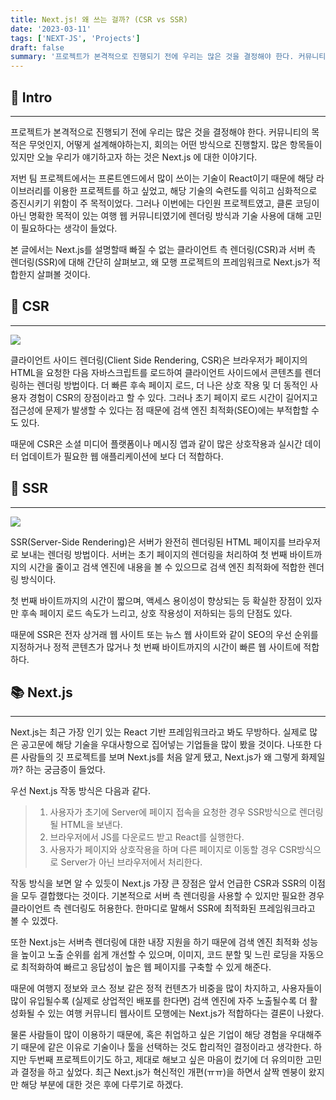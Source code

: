 ```yaml
---
title: Next.js! 왜 쓰는 걸까? (CSR vs SSR)
date: '2023-03-11'
tags: ['NEXT-JS', 'Projects']
draft: false
summary: '프로젝트가 본격적으로 진행되기 전에 우리는 많은 것을 결정해야 한다. 커뮤니티의 목적은 무엇인지, 어떻게 설계해야하는지, 회의는 어떤 방식으로 진행할지. 많은 항목들이 있지만 오늘 우리가 얘기하고자 하는 것은 Next.js 에 대한 이야기다. '
---
```


## 📖 Intro

---

프로젝트가 본격적으로 진행되기 전에 우리는 많은 것을 결정해야 한다. 커뮤니티의 목적은 무엇인지, 어떻게 설계해야하는지, 회의는 어떤 방식으로 진행할지. 많은 항목들이 있지만 오늘 우리가 얘기하고자 하는 것은 Next.js 에 대한 이야기다.

저번 팀 프로젝트에서는 프론트엔드에서 많이 쓰이는 기술이 React이기 때문에 해당 라이브러리를 이용한 프로젝트를 하고 싶었고, 해당 기술의 숙련도를 익히고 심화적으로 증진시키기 위함이 주 목적이었다. 그러나 이번에는 다인원 프로젝트였고, 클론 코딩이 아닌 명확한 목적이 있는 여행 웹 커뮤니티였기에 렌더링 방식과 기술 사용에 대해 고민이 필요하다는 생각이 들었다.

본 글에서는 Next.js를 설명할때 빠질 수 없는 클라이언트 측 렌더링(CSR)과 서버 측 렌더링(SSR)에 대해 간단히 살펴보고, 왜 모행 프로젝트의 프레임워크로 Next.js가 적합한지 살펴볼 것이다.

## 📕 CSR

---

![](https://velog.velcdn.com/images/hazel_1130/post/4de7025a-80ae-403d-be5c-de0aa6396b5c/image.png)

클라이언트 사이드 렌더링(Client Side Rendering, CSR)은 브라우저가 페이지의 HTML을 요청한 다음 자바스크립트를 로드하여 클라이언트 사이드에서 콘텐츠를 렌더링하는 렌더링 방법이다.
더 빠른 후속 페이지 로드, 더 나은 상호 작용 및 더 동적인 사용자 경험이 CSR의 장점이라고 할 수 있다. 그러나 초기 페이지 로드 시간이 길어지고 접근성에 문제가 발생할 수 있다는 점 때문에 검색 엔진 최적화(SEO)에는 부적합할 수도 있다.

때문에 CSR은 소셜 미디어 플랫폼이나 메시징 앱과 같이 많은 상호작용과 실시간 데이터 업데이트가 필요한 웹 애플리케이션에 보다 더 적합하다.

## 📘 SSR

---

![](https://velog.velcdn.com/images/hazel_1130/post/fb012ce1-df61-4b47-bff1-ef78ae2477cf/image.png)

SSR(Server-Side Rendering)은 서버가 완전히 렌더링된 HTML 페이지를 브라우저로 보내는 렌더링 방법이다. 서버는 초기 페이지의 렌더링을 처리하여 첫 번째 바이트까지의 시간을 줄이고 검색 엔진에 내용을 볼 수 있으므로 검색 엔진 최적화에 적합한 렌더링 방식이다.

첫 번째 바이트까지의 시간이 짧으며, 액세스 용이성이 향상되는 등 확실한 장점이 있자만 후속 페이지 로드 속도가 느리고, 상호 작용성이 저하되는 등의 단점도 있다.

때문에 SSR은 전자 상거래 웹 사이트 또는 뉴스 웹 사이트와 같이 SEO의 우선 순위를 지정하거나 정적 콘텐츠가 많거나 첫 번째 바이트까지의 시간이 빠른 웹 사이트에 적합하다.

## 📚 Next.js

---

Next.js는 최근 가장 인기 있는 React 기반 프레임워크라고 봐도 무방하다. 실제로 많은 공고문에 해당 기술을 우대사항으로 집어넣는 기업들을 많이 봤을 것이다. 나또한 다른 사람들의 깃 프로젝트를 보며 Next.js를 처음 알게 됐고, Next.js가 왜 그렇게 화제일까? 하는 궁금증이 들었다.

우선 Next.js 작동 방식은 다음과 같다.

> 1. 사용자가 초기에 Server에 페이지 접속을 요청한 경우 SSR방식으로 렌더링 될 HTML을 보낸다.
> 2. 브라우저에서 JS를 다운로드 받고 React를 실행한다.
> 3. 사용자가 페이지와 상호작용을 하며 다른 페이지로 이동할 경우 CSR방식으로 Server가 아닌 브라우저에서 처리한다.

작동 방식을 보면 알 수 있듯이 Next.js 가장 큰 장점은 앞서 언급한 CSR과 SSR의 이점을 모두 결합했다는 것이다. 기본적으로 서버 측 렌더링을 사용할 수 있지만 필요한 경우 클라이언트 측 렌더링도 허용한다. 한마디로 말해서 SSR에 최적화된 프레임워크라고 볼 수 있겠다.

또한 Next.js는 서버측 렌더링에 대한 내장 지원을 하기 때문에 검색 엔진 최적화 성능을 높이고 노출 순위를 쉽게 개선할 수 있으며, 이미지, 코드 분할 및 느린 로딩을 자동으로 최적화하여 빠르고 응답성이 높은 웹 페이지를 구축할 수 있게 해준다.

때문에 여행지 정보와 코스 정보 같은 정적 컨텐츠가 비중을 많이 차지하고, 사용자들이 많이 유입될수록 (실제로 상업적인 배포를 한다면) 검색 엔진에 자주 노출될수록 더 활성화될 수 있는 여행 커뮤니티 웹사이트 모행에는 Next.js가 적합하다는 결론이 나왔다.

물론 사람들이 많이 이용하기 때문에, 혹은 취업하고 싶은 기업이 해당 경험을 우대해주기 때문에 같은 이유로 기술이나 툴을 선택하는 것도 합리적인 결정이라고 생각한다. 하지만 두번째 프로젝트이기도 하고, 제대로 해보고 싶은 마음이 컸기에 더 유의미한 고민과 결정을 하고 싶었다. 최근 Next.js가 혁신적인 개편(ㅠㅠ)을 하면서 살짝 멘붕이 왔지만 해당 부분에 대한 것은 후에 다루기로 하겠다.

